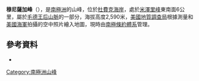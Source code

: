 '''穆尼薩加峰'''（{{lang-en|Munizaga Peak}}），是[[南極洲|南極洲]]的山峰，位於[[杜費克海岸|杜費克海岸]]，處於[[米澤里峰|米澤里峰]]東南面6公里，屬於[[毛德王后山脈|毛德王后山脈]]的一部分，海拔高度2,590米，[[美國地質調查局|美國地質調查局]]根據測量和[[美國海軍|美國海軍]]拍攝的空中照片繪入地圖，現時由[[南極條約體系|南極條約體系]]管理。

{{coord|85|32|S|177|37|W|display=title}}

==參考資料==
*{{usgs-gazetteer}}

{{DEFAULTSORT:Munizaga Peak}}
[[Category:南極洲山峰|Category:南極洲山峰]]


{{DufekCoast-geo-stub}}